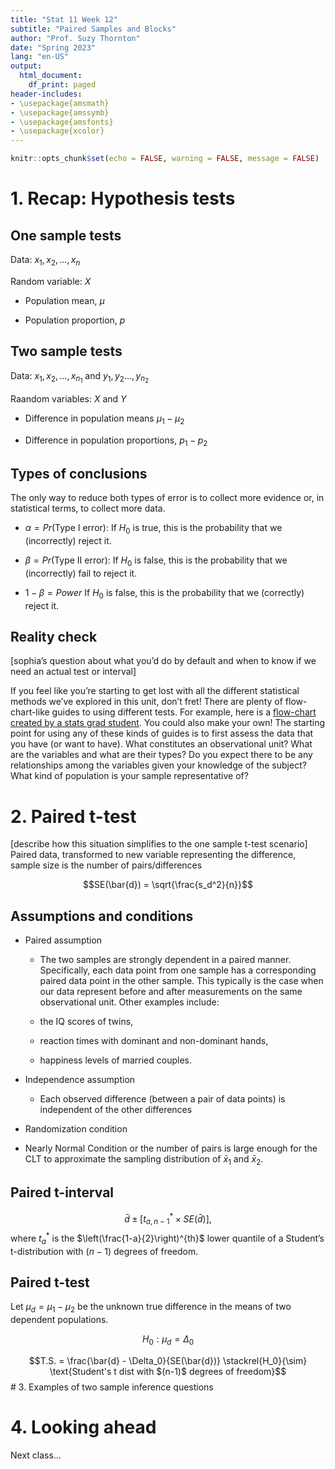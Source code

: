 ```yaml
---
title: "Stat 11 Week 12"
subtitle: "Paired Samples and Blocks" 
author: "Prof. Suzy Thornton"
date: "Spring 2023"
lang: "en-US"
output:
  html_document:
    df_print: paged
header-includes:
- \usepackage{amsmath}
- \usepackage{amssymb}
- \usepackage{amsfonts}
- \usepackage{xcolor}
---
```


```r
knitr::opts_chunk$set(echo = FALSE, warning = FALSE, message = FALSE)
```


# 1. Recap: Hypothesis tests


## One sample tests 

Data: $x_1, x_2, \dots, x_n$ 

Random variable: $X$

* Population mean, $\mu$ 

* Population proportion, $p$ 

## Two sample tests 

Data: $x_1, x_2, \dots, x_{n_1}$ and $y_1, y_2 \dots, y_{n_2}$

Raandom variables: $X$ and $Y$ 

* Difference in population means $\mu_1 - \mu_2$ 

* Difference in population proportions, $p_1 - p_2$

## Types of conclusions 

The only way to reduce both types of error is to collect more evidence or, in statistical terms, to collect more data.

* $\alpha = Pr(\text{Type I error})$: If $H_0$ is true, this is the probability that we (incorrectly) reject it.

* $\beta = Pr(\text{Type II error})$: If $H_0$ is false, this is the probability that we (incorrectly) fail to reject it. 

* $1-\beta = Power$ If $H_0$ is false, this is the probability that we (correctly) reject it.  


## Reality check 

[sophia's question about what you'd do by default and when to know if we need an actual test or interval]

If you feel like you're starting to get lost with all the different statistical methods we've explored in this unit, don't fret! There are plenty of flow-chart-like guides to using different tests. For example, here is a [flow-chart created by a stats grad student](https://statsandr.com/blog/what-statistical-test-should-i-do/). You could also make your own! The starting point for using any of these kinds of guides is to first assess the data that you have (or want to have). What constitutes an observational unit? What are the variables and what are their types? Do you expect there to be any relationships among the variables given your knowledge of the subject? What kind of population is your sample representative of? 



# 2. Paired t-test 

[describe how this situation simplifies to the one sample t-test scenario]
Paired data, transformed to new variable representing the difference, sample size is the number of pairs/differences  

$$SE(\bar{d}) = \sqrt{\frac{s_d^2}{n}}$$

## Assumptions and conditions 

* Paired assumption 

  * The two samples are strongly dependent in a paired manner. Specifically, each data point from one sample has a corresponding paired data point in the other sample. This typically is the case when our data represent before and after measurements on the same observational unit. Other examples include: 
  
  * the IQ scores of twins,
  
  * reaction times with dominant and non-dominant hands, 
  
  * happiness levels of married couples. 
  
* Independence assumption 

  * Each observed difference (between a pair of data points) is independent of the other differences 

* Randomization condition 

* Nearly Normal Condition or the number of pairs is large enough for the CLT to approximate the sampling distribution of $\bar{x}_1$ and $\bar{x}_2$. 


## Paired t-interval 

$$\bar{d} \pm \left[t^*_{a, n-1} \times SE(\bar{d})  \right],$$
where $t^*_a$ is the $\left(\frac{1-a}{2}\right)^{th}$ lower quantile of a Student's t-distribution with $(n-1)$ degrees of freedom.

## Paired t-test 

Let $\mu_d = \mu_1 - \mu_2$ be the unknown true difference in the means of two dependent populations. 

$$H_0: \mu_d = \Delta_0$$ 

$$T.S. = \frac{\bar{d} - \Delta_0}{SE(\bar{d})} \stackrel{H_0}{\sim} \text{Student's t dist with $(n-1)$ degrees of freedom}$$
# 3. Examples of two sample inference questions 


# 4. Looking ahead 

Next class... 